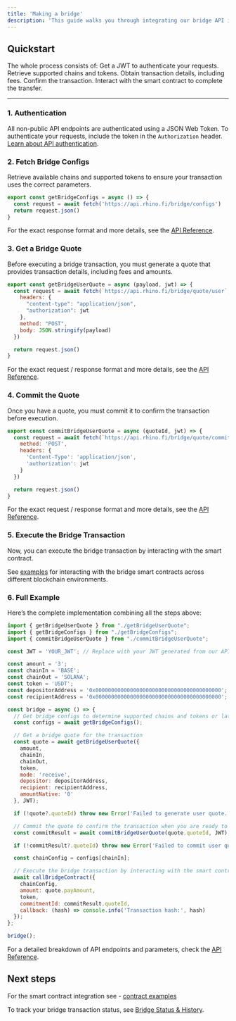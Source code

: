 ```yaml
---
title: 'Making a bridge'
description: 'This guide walks you through integrating our bridge API into your application. By following these steps, you’ll be able to transfer assets between chains using our API and smart contract interactions.'
---
```


## Quickstart

The whole process consists of:
<Steps>
  <Step title="Authentication">
    Get a JWT to authenticate your requests.
  </Step>
  <Step title="Fetching bridge configs">
    Retrieve supported chains and tokens.
  </Step>
  <Step title="Getting a bridge quote">
    Obtain transaction details, including fees.
  </Step>
  <Step title="Committing the quote">
    Confirm the transaction.
  </Step>
  <Step title="Executing the bridge transaction">
    Interact with the smart contract to complete the transfer.
  </Step>
</Steps>

---

### 1. Authentication

All non-public API endpoints are authenticated using a JSON Web Token. To authenticate your requests, include the token in the `Authorization` header. [Learn about API authentication](/api-integration/authentication).

### 2. Fetch Bridge Configs
Retrieve available chains and supported tokens to ensure your transaction uses the correct parameters.

```javascript getBridgeConfigs.js
export const getBridgeConfigs = async () => {
  const request = await fetch('https://api.rhino.fi/bridge/configs')
  return request.json()
}

```
For the exact response format and more details, see the [API Reference](/api-reference/configs).


### 3. Get a Bridge Quote
Before executing a bridge transaction, you must generate a quote that provides transaction details, including fees and amounts.

```javascript getBridgeUserQuote.js
export const getBridgeUserQuote = async (payload, jwt) => {
  const request = await fetch(`https://api.rhino.fi/bridge/quote/user`, {
    headers: {
      "content-type": "application/json",
      "authorization": jwt
    },
    method: "POST",
    body: JSON.stringify(payload)
  })

  return request.json()
}

```

For the exact request / response format and more details, see the [API Reference](/api-reference/quote/user-quote).

### 4. Commit the Quote
Once you have a quote, you must commit it to confirm the transaction before execution.

```javascript commitBridgeUserQuote.js
export const commitBridgeUserQuote = async (quoteId, jwt) => {
  const request = await fetch(`https://api.rhino.fi/bridge/quote/commit/${quoteId}`, {
    method: 'POST',
    headers: {
      'Content-Type': 'application/json',
      'authorization': jwt
    }
  })

  return request.json()
}
```

For the exact request / response format and more details, see the [API Reference](/api-reference/quote/commit-quote).

### 5. Execute the Bridge Transaction
Now, you can execute the bridge transaction by interacting with the smart contract.

See [examples](/contracts/contract-examples) for interacting with the bridge smart contracts across different blockchain environments.

### 6. Full Example
Here’s the complete implementation combining all the steps above:

```javascript index.js
import { getBridgeUserQuote } from "./getBridgeUserQuote";
import { getBridgeConfigs } from "./getBridgeConfigs";
import { commitBridgeUserQuote } from "./commitBridgeUserQuote";

const JWT = 'YOUR_JWT'; // Replace with your JWT generated from our API

const amount = '3';
const chainIn = 'BASE';
const chainOut = 'SOLANA';
const token = 'USDT';
const depositorAddress = '0x0000000000000000000000000000000000000000'; // Replace with your depositor address
const recipientAddress = '0x0000000000000000000000000000000000000000'; // Replace with your recipient address

const bridge = async () => {
  // Get bridge configs to determine supported chains and tokens or later use for the contract call
  const configs = await getBridgeConfigs();

  // Get a bridge quote for the transaction
  const quote = await getBridgeUserQuote({
    amount,
    chainIn,
    chainOut,
    token,
    mode: 'receive',
    depositor: depositorAddress,
    recipient: recipientAddress,
    amountNative: '0'
  }, JWT);

  if (!quote?.quoteId) throw new Error('Failed to generate user quote.');

  // Commit the quote to confirm the transaction when you are ready to send on-chain
  const commitResult = await commitBridgeUserQuote(quote.quoteId, JWT);

  if (!commitResult?.quoteId) throw new Error('Failed to commit user quote.');

  const chainConfig = configs[chainIn];

  // Execute the bridge transaction by interacting with the smart contract -- see above on exact implementation
  await callBridgeContract({
    chainConfig,
    amount: quote.payAmount,
    token,
    commitmentId: commitResult.quoteId,
    callback: (hash) => console.info('Transaction hash:', hash)
  });
};

bridge();
```

For a detailed breakdown of API endpoints and parameters, check the [API Reference](/api-reference/introduction).

## Next steps

For the smart contract integration see - [contract examples](/contracts/contract-examples)

To track your bridge transaction status, see [Bridge Status & History](/api-integration/status-history).

